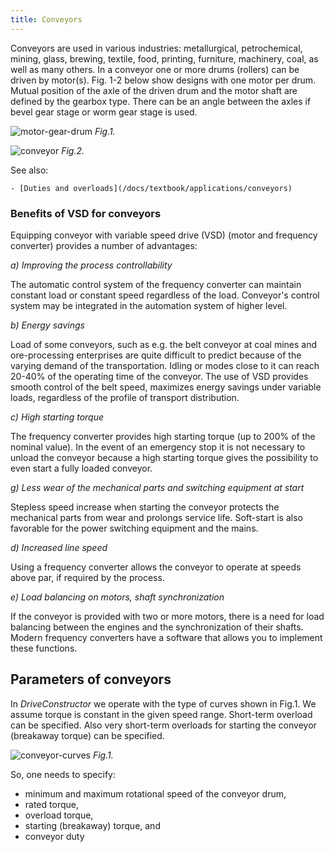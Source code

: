```yaml
---
title: Conveyors
---
```


Conveyors are used in various industries: metallurgical, petrochemical, mining,
glass, brewing, textile, food, printing, furniture, machinery, coal, as well as
many others. In a conveyor one or more drums (rollers) can be driven by
motor(s). Fig. 1-2 below show designs with one motor per drum. Mutual position
of the axle of the driven drum and the motor shaft are defined by the gearbox
type. There can be an angle between the axles if bevel gear stage or worm gear
stage is used.

![motor-gear-drum](./images/motor-gear-drum.png) _Fig.1._

![conveyor](./images/conveyor.png) _Fig.2._

See also:

    - [Duties and overloads](/docs/textbook/applications/conveyors)

### Benefits of VSD for conveyors

Equipping conveyor with variable speed drive (VSD) (motor and frequency
converter) provides a number of advantages:

_a) Improving the process controllability_

The automatic control system of the frequency converter can maintain constant
load or constant speed regardless of the load. Conveyor's control system may be
integrated in the automation system of higher level.

_b) Energy savings_

Load of some conveyors, such as e.g. the belt conveyor at coal mines and
ore-processing enterprises are quite difficult to predict because of the varying
demand of the transportation. Idling or modes close to it can reach 20-40% of
the operating time of the conveyor. The use of VSD provides smooth control of
the belt speed, maximizes energy savings under variable loads, regardless of the
profile of transport distribution.

_c) High starting torque_

The frequency converter provides high starting torque (up to 200% of the nominal
value). In the event of an emergency stop it is not necessary to unload the
conveyor because a high starting torque gives the possibility to even start a
fully loaded conveyor.

_g) Less wear of the mechanical parts and switching equipment at start_

Stepless speed increase when starting the conveyor protects the mechanical parts
from wear and prolongs service life. Soft-start is also favorable for the power
switching equipment and the mains.

_d) Increased line speed_

Using a frequency converter allows the conveyor to operate at speeds above par,
if required by the process.

_e) Load balancing on motors, shaft synchronization_

If the conveyor is provided with two or more motors, there is a need for load
balancing between the engines and the synchronization of their shafts. Modern
frequency converters have a software that allows you to implement these
functions.

## Parameters of conveyors

In _DriveConstructor_ we operate with the type of curves shown in Fig.1. We
assume torque is constant in the given speed range. Short-term overload can be
specified. Also very short-term overloads for starting the conveyor (breakaway
torque) can be specified.

![conveyor-curves](./images/conveyor-curves.png) _Fig.1._

So, one needs to specify:

- minimum and maximum rotational speed of the conveyor drum,
- rated torque,
- overload torque,
- starting (breakaway) torque, and
- conveyor duty
